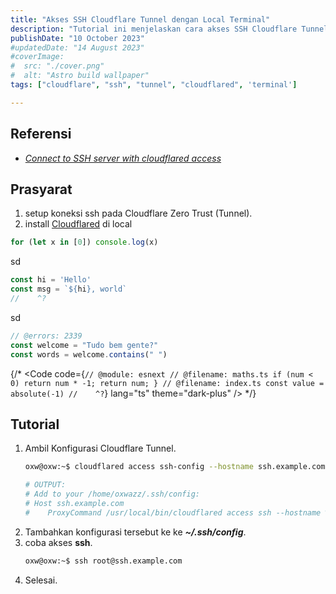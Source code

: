 ```yaml
---
title: "Akses SSH Cloudflare Tunnel dengan Local Terminal"
description: "Tutorial ini menjelaskan cara akses SSH Cloudflare Tunnel dengan Local Terminal."
publishDate: "10 October 2023"
#updatedDate: "14 August 2023"
#coverImage:
#  src: "./cover.png"
#  alt: "Astro build wallpaper"
tags: ["cloudflare", "ssh", "tunnel", "cloudflared", 'terminal']

---
```



## Referensi
* [_Connect to SSH server with cloudflared access_](https://developers.cloudflare.com/cloudflare-one/connections/connect-networks/use-cases/ssh/#connect-to-ssh-server-with-cloudflared-access)


## Prasyarat
1. setup koneksi ssh pada Cloudflare Zero Trust (Tunnel).
2. install [Cloudflared](https://developers.cloudflare.com/cloudflare-one/connections/connect-networks/downloads/#linux) di local

```ts title="examples/index.ts"
for (let x in [0]) console.log(x)
```

sd

```ts twoslash
const hi = 'Hello'
const msg = `${hi}, world`
//    ^?
```

sd

```ts twoslash
// @errors: 2339
const welcome = "Tudo bem gente?"
const words = welcome.contains(" ")
```




{/* <Code code={`
// @module: esnext
// @filename: maths.ts
  if (num < 0) return num * -1;
  return num;
}
// @filename: index.ts
const value = absolute(-1)
//    ^?
`} lang="ts" theme="dark-plus" /> */}

## Tutorial
1. Ambil Konfigurasi Cloudflare Tunnel.
   ```bash
   oxw@oxw:~$ cloudflared access ssh-config --hostname ssh.example.com

   # OUTPUT:
   # Add to your /home/oxwazz/.ssh/config:
   # Host ssh.example.com
   #    ProxyCommand /usr/local/bin/cloudflared access ssh --hostname %h
   ```
2. Tambahkan konfigurasi tersebut ke ke **_~/.ssh/config_**.
3. coba akses **ssh**.
   ```bash
   oxw@oxw:~$ ssh root@ssh.example.com
   ```
4. Selesai.
